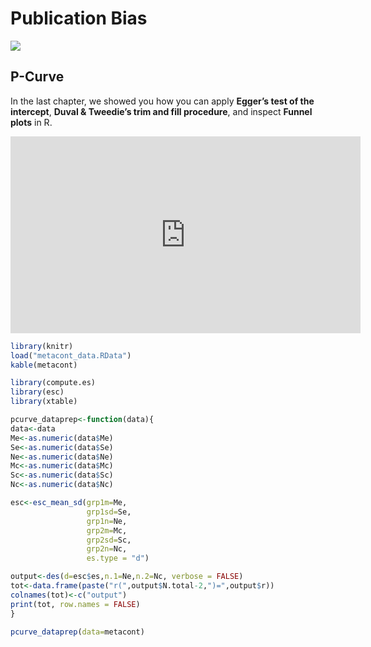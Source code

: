 # Publication Bias

![](C:/Users/Admin/Documents/R/WORKING_DIRECTORY/Meta-Analyse Buch/bookdown-demo-master/publicationbias.jpg)



## P-Curve

In the last chapter, we showed you how you can apply **Egger's test of the intercept**, **Duval & Tweedie's trim and fill procedure**, and inspect **Funnel plots** in R.

<iframe width="560" height="315" src="https://www.youtube.com/embed/V7pvYLZkcK4" frameborder="0" allow="autoplay; encrypted-media" allowfullscreen></iframe>

```r
library(knitr)
load("metacont_data.RData")
kable(metacont)
```

```r
library(compute.es)
library(esc)
library(xtable)
```

```r
pcurve_dataprep<-function(data){
data<-data
Me<-as.numeric(data$Me)
Se<-as.numeric(data$Se)
Ne<-as.numeric(data$Ne)
Mc<-as.numeric(data$Mc)
Sc<-as.numeric(data$Sc)
Nc<-as.numeric(data$Nc)

esc<-esc_mean_sd(grp1m=Me, 
                 grp1sd=Se, 
                 grp1n=Ne, 
                 grp2m=Mc, 
                 grp2sd=Sc, 
                 grp2n=Nc, 
                 es.type = "d")

output<-des(d=esc$es,n.1=Ne,n.2=Nc, verbose = FALSE)
tot<-data.frame(paste("r(",output$N.total-2,")=",output$r))
colnames(tot)<-c("output")
print(tot, row.names = FALSE)
}
```

```r
pcurve_dataprep(data=metacont)
```




